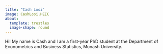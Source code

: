 ```yaml
---
title: "Cash Looi"
image: CashLooi.HEIC
about:
  template: trestles
  image-shape: round
---
```


Hi! My name is Cash and I am a first-year PhD student at the Department of Econometrics and Business Statistics, Monash University. 